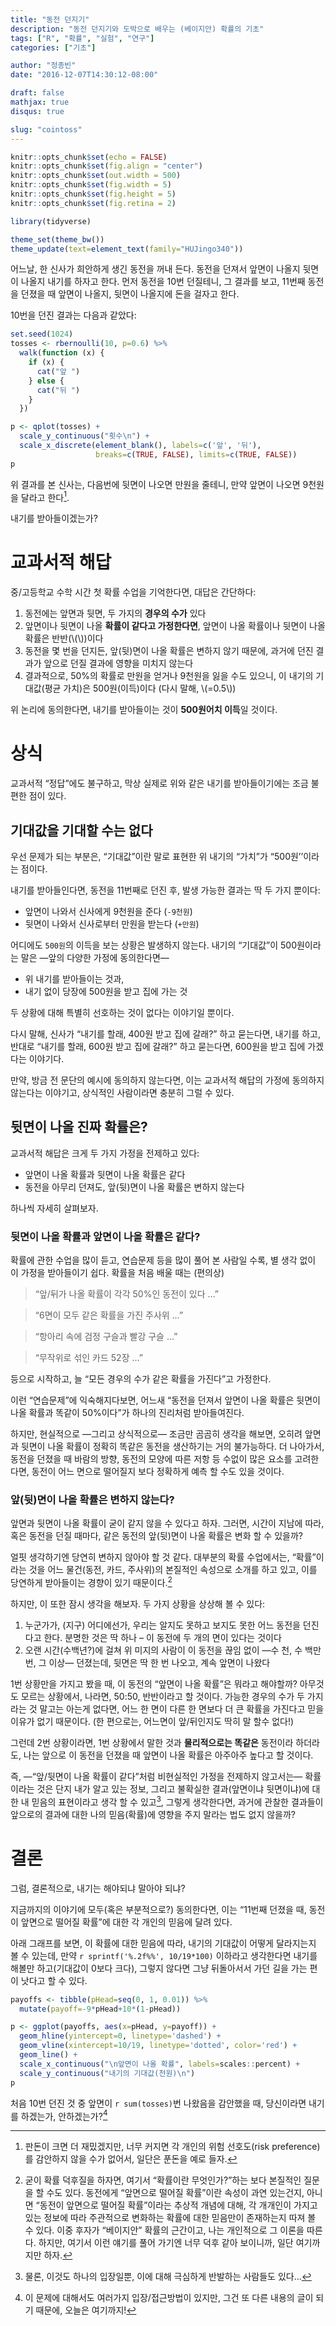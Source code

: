 ```yaml
---
title: "동전 던지기"
description: "동전 던지기와 도박으로 배우는 (베이지안) 확률의 기초"
tags: ["R", "확률", "실험", "연구"]
categories: ["기초"]

author: "정종빈"
date: "2016-12-07T14:30:12-08:00"

draft: false
mathjax: true
disqus: true

slug: "cointoss"
---
```


```r
knitr::opts_chunk$set(echo = FALSE)
knitr::opts_chunk$set(fig.align = "center")
knitr::opts_chunk$set(out.width = 500)
knitr::opts_chunk$set(fig.width = 5)
knitr::opts_chunk$set(fig.height = 5)
knitr::opts_chunk$set(fig.retina = 2)

library(tidyverse)

theme_set(theme_bw())
theme_update(text=element_text(family="HUJingo340"))
```

어느날, 한 신사가 희안하게 생긴 동전을 꺼내 든다.
동전을 던져서 앞면이 나올지 뒷면이 나올지 내기를 하자고 한다.
먼저 동전을 10번 던질테니, 그 결과를 보고, 11번째 동전을 던졌을 때 앞면이
나올지, 뒷면이 나올지에 돈을 걸자고 한다.

10번을 던진 결과는 다음과 같았다:

```r
set.seed(1024)
tosses <- rbernoulli(10, p=0.6) %>%
  walk(function (x) {
    if (x) {
      cat("앞 ")
    } else {
      cat("뒤 ")
    }
  })
```

```r
p <- qplot(tosses) +
  scale_y_continuous("횟수\n") +
  scale_x_discrete(element_blank(), labels=c('앞', '뒤'),
                   breaks=c(TRUE, FALSE), limits=c(TRUE, FALSE))
p
```


위 결과를 본 신사는, 다음번에 뒷면이 나오면 만원을 줄테니,
만약 앞면이 나오면 9천원을 달라고 한다[^1].

[^1]: 판돈이 크면 더 재밌겠지만, 너무 커지면 각 개인의 위험 선호도(risk  preference)를 감안하지 않을 수가 없어서, 일단은 푼돈을 예로 들자.

내기를 받아들이겠는가?

# 교과서적 해답

중/고등학교 수학 시간 첫 확률 수업을 기억한다면, 대답은 간단하다:

1. 동전에는 앞면과 뒷면, 두 가지의 **경우의 수가** 있다
1. 앞면이나 뒷면이 나올 **확률이 같다고 가정한다면**, 앞면이 나올 확률이나
뒷면이 나올 확률은 반반(\\(\frac{1}{2}\\))이다
1. 동전을 몇 번을 던지든, 앞(뒷)면이 나올 확률은 변하지 않기 때문에,
과거에 던진 결과가 앞으로 던질 결과에 영향을 미치지 않는다
1. 결과적으로, 50%의 확률로 만원을 얻거나 9천원을 잃을 수도 있으니,
이 내기의 기대값(평균 가치)은 500원(이득)이다
(다시 말해, \\(\frac{10 - 9}{2}=0.5\\))

위 논리에 동의한다면, 내기를 받아들이는 것이 **500원어치 이득**일 것이다.

# 상식

교과서적 "정답"에도 불구하고, 막상 실제로 위와 같은 내기를 받아들이기에는 조금
불편한 점이  있다.

## **기대값**을 **기대**할 수는 없다

우선 문제가 되는 부분은, "기대값"이란 말로 표현한 위 내기의 "가치"가
"500원''이라는 점이다.

내기를 받아들인다면, 동전을 11번째로 던진 후,
발생 가능한 결과는 딱 두 가지 뿐이다:

- 앞면이 나와서 신사에게 9천원을 준다 (`-9천원`)
- 뒷면이 나와서 신사로부터 만원을 받는다 (`+만원`)

어디에도 `500원`의 이득을 보는 상황은 발생하지 않는다.
내기의 "기대값"이 500원이라는 말은 ---앞의 다양한 가정에 동의한다면---

- 위 내기를 받아들이는 것과,
- 내기 없이 당장에 500원을 받고 집에 가는 것

두 상황에 대해 특별히 선호하는 것이 없다는 이야기일 뿐이다.

다시 말해, 신사가 "내기를 할래, 400원 받고 집에 갈래?" 하고 묻는다면,
내기를 하고, 반대로 "내기를 할래, 600원 받고 집에 갈래?" 하고 묻는다면, 600원을
받고 집에 가겠다는 이야기다.

만약, 방금 전 문단의 예시에 동의하지 않는다면, 이는 교과서적 해답의 가정에
동의하지 않는다는 이야기고, 상식적인 사람이라면 충분히 그럴 수 있다.

## 뒷면이 나올 **진짜** 확률은?

교과서적 해답은 크게 두 가지 가정을 전제하고 있다:

- 앞면이 나올 확률과 뒷면이 나올 확률은 같다
- 동전을 아무리 던져도, 앞(뒷)면이 나올 확률은 변하지 않는다

하나씩 자세히 살펴보자.

### 뒷면이 나올 확률과 앞면이 나올 확률은 같다?

확률에 관한 수업을 많이 듣고, 연습문제 등을 많이 풀어 본 사람일 수록,
별 생각 없이 이 가정을 받아들이기 쉽다.
확률을 처음 배울 때는 (편의상)

> "앞/뒤가 나올 확률이 각각 50%인 동전이 있다 ..."

> "6면이 모두 같은 확률을 가진 주사위 ..."

> "항아리 속에 검정 구슬과 빨강 구슬 ..."

> "무작위로 섞인 카드 52장 ..."

등으로 시작하고, 늘 "모든 경우의 수가 같은 확률을 가진다"고 가정한다.

이런 "연습문제"에 익숙해지다보면, 어느새 "동전을 던져서 앞면이 나올
확률은 뒷면이 나올 확률과 똑같이 50%이다"가 하나의 진리처럼 받아들여진다.

하지만, 현실적으로 ---그리고 상식적으로--- 조금만 곰곰히 생각을 해보면,
오히려 앞면과 뒷면이 나올 확률이 정확히 똑같은 동전을 생산하기는 거의 불가능하다.
더 나아가서, 동전을 던졌을 때 바람의 방향, 동전의 모양에 따른 저항 등 수없이
많은 요소를 고려한다면, 동전이 어느 면으로 떨어질지 보다 정확하게 예측 할 수도
있을 것이다.

### 앞(뒷)면이 나올 확률은 변하지 않는다?

앞면과 뒷면이 나올 확률이 굳이 같지 않을 수 있다고 하자. 그러면, 시간이 지남에
따라, 혹은 동전을 던질 때마다, 같은 동전의 앞(뒷)면이 나올 확률은 변화 할 수
있을까?

얼핏 생각하기엔 당연히 변하지 않아야 할 것 같다.
대부분의 확률 수업에서는, "확률"이라는 것을 어느 물건(동전, 카드, 주사위)의
본질적인 속성으로 소개를 하고 있고, 이를 당연하게 받아들이는 경향이 있기
때문이다.[^2]

[^2]: 굳이 확률 덕후질을 하자면, 여기서 "확률이란 무엇인가?"하는 보다 본질적인 질문을 할 수도 있다. 동전에게 "앞면으로 떨어질 확률"이란 속성이 과연 있는건지, 아니면 "동전이 앞면으로 떨어질 확률"이라는 추상적 개념에 대해, 각 개개인이 가지고 있는 정보에 따라 주관적으로 변화하는 확률에 대한 믿음만이 존재하는지 따져 볼 수 있다. 이중 후자가 "베이지안" 확률의 근간이고, 나는 개인적으로 그 이론을 따른다. 하지만, 여기서 이런 얘기를 풀어 가기엔 너무 덕후 같아 보이니까, 일단 여기까지만 하자.

하지만, 이 또한 잠시 생각을 해보자. 두 가지 상황을 상상해 볼 수 있다:

1. 누군가가, (지구) 어디에선가, 우리는 알지도 못하고 보지도 못한 어느 동전을
던진다고 한다. 분명한 것은 딱 하나 -- 이 동전에 두 개의 면이 있다는 것이다
1. 오랜 시간(수백년?)에 걸쳐 위 미지의 사람이 이 동전을 끊임 없이 ---수 천,
수 백만 번, 그 이상--- 던졌는데, 뒷면은 딱 한 번 나오고, 계속 앞면이 나왔다

1번 상황만을 가지고 봤을 때, 이 동전의 "앞면이 나올 확률"은 뭐라고 해야할까?
아무것도 모르는 상황에서, 나라면, 50:50, 반반이라고 할 것이다.
가능한 경우의 수가 두 가지라는 것 말고는 아는게 없다면, 어느 한 면이 다른 한
면보다 더 큰 확률을 가진다고 믿을 이유가 없기 때문이다. (한 편으로는, 어느면이
앞/뒤인지도 딱히 말 할수 없다!)

그런데 2번 상황이라면, 1번 상황에서 말한 것과 **물리적으로는 똑같은** 동전이라
하더라도, 나는 앞으로 이 동전을 던졌을 때 앞면이 나올 확률은 아주아주 높다고
할 것이다.

즉, ---"앞/뒷면이 나올 확률이 같다"처럼 비현실적인 가정을 전제하지 않고서는---
확률이라는 것은 단지 내가 알고 있는 정보, 그리고 불확실한 결과(앞면이냐
뒷면이냐)에 대한 내 믿음의 표현이라고 생각 할 수 있고[^3], 그렇게 생각한다면,
과거에 관찰한 결과들이 앞으로의 결과에 대한 나의 믿음(확률)에 영향을 주지 말라는
법도 없지 않을까?

[^3]: 물론, 이것도 하나의 입장일뿐, 이에 대해 극심하게 반발하는 사람들도 있다...

# 결론

그럼, 결론적으로, 내기는 해야되냐 말아야 되냐?

지금까지의 이야기에 모두(혹은 부분적으로?) 동의한다면, 이는 "11번째 던졌을 때,
동전이 앞면으로 떨어질 확률"에 대한 각 개인의 믿음에 달려 있다.

아래 그래프를 보면, 이 확률에 대한 믿음에 따라, 내기의 기대값이 어떻게
달라지는지 볼 수 있는데, 만약 `r sprintf('%.2f%%', 10/19*100)` 이하라고 생각한다면
내기를 해볼만 하고(기대값이 0보다 크다), 그렇지 않다면 그냥 뒤돌아서서 가던 길을
가는 편이 낫다고 할 수 있다.

```r
payoffs <- tibble(pHead=seq(0, 1, 0.01)) %>%
  mutate(payoff=-9*pHead+10*(1-pHead))

p <- ggplot(payoffs, aes(x=pHead, y=payoff)) +
  geom_hline(yintercept=0, linetype='dashed') +
  geom_vline(xintercept=10/19, linetype='dotted', color='red') +
  geom_line() +
  scale_x_continuous("\n앞면이 나올 확률", labels=scales::percent) +
  scale_y_continuous("내기의 기대값(천원)\n")
p
```

처음 10번 던진 것 중 앞면이 `r sum(tosses)`번 나왔음을 감안했을 때, 당신이라면
내기를 하겠는가, 안하겠는가?[^4]

[^4]: 이 문제에 대해서도 여러가지 입장/접근방법이 있지만, 그건 또 다른 내용의 글이 되기 때문에, 오늘은 여기까지!
